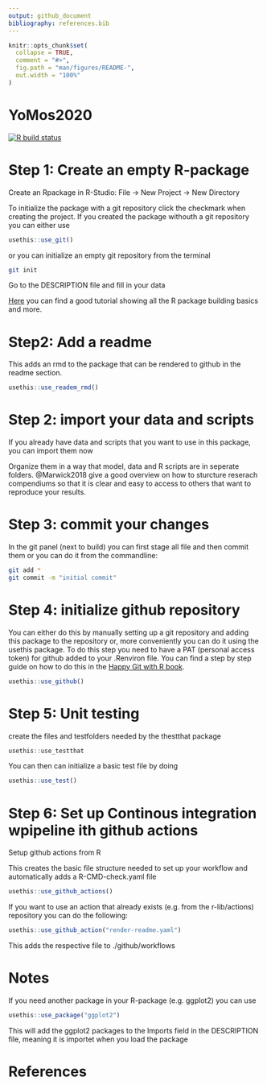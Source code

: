 ```yaml
---
output: github_document
bibliography: references.bib
---
```


<!-- README.md is generated from README.Rmd. Please edit that file -->

```r
knitr::opts_chunk$set(
  collapse = TRUE,
  comment = "#>",
  fig.path = "man/figures/README-",
  out.width = "100%"
)
```

# YoMos2020

<!-- badges: start -->
[![R build status](https://github.com/selinaZitrone/YoMos2020/workflows/R-CMD-check/badge.svg)](https://github.com/selinaZitrone/YoMos2020/actions)
<!-- badges: end -->

# Step 1: Create an empty R-package
Create an Rpackage in R-Studio: File -> New Project -> New Directory

To initialize the package with a git repository click the checkmark when creating the project.
If you created the package withouth a git repository you can either use 

```r
usethis::use_git()
```
or you can initialize an empty git repository from the terminal

```sh
git init
```
Go to the DESCRIPTION file and fill in your data

[Here](https://www.youtube.com/watch?v=79s3z0gIuFU&list=PLk3B5c8iCV-T4LM0mwEyWIunIunLyEjqM&index=1) you can find a good tutorial showing all the R package building basics and more.

# Step2: Add a readme
This adds an rmd to the package that can be rendered to github in the readme section.
```r
usethis::use_readem_rmd()
```
# Step 2: import your data and scripts
If you already have data and scripts that you want to use in this package, you can import them now

Organize them in a way that model, data and R scripts are in seperate folders. @Marwick2018 give a good overview on how to sturcture reserach compendiums so that it is clear and easy to access to others that want to reproduce your results.

# Step 3: commit your changes

In the git panel (next to build) you can first stage all file and then commit them or you can do it from the commandline:

```sh
git add *
git commit -m "initial commit"
```

# Step 4: initialize github repository

You can either do this by manually setting up a git repository and adding this package to the repository or, more conveniently you can do it using the usethis package.
To do this step you need to have a PAT (personal access token) for github added to your .Renviron file. You can find a step by step guide on how to do this in the [Happy Git with R book](https://happygitwithr.com/github-pat.html#github-pat).

```r
usethis::use_github()
```
# Step 5: Unit testing

create the files and testfolders needed by the thestthat package

```r
usethis::use_testthat
```

You can then can initialize a basic test file by doing
```r
usethis::use_test()
```

# Step 6: Set up Continous integration wpipeline ith github actions

Setup github actions from R

This creates the basic file structure needed to set up your workflow and automatically adds a R-CMD-check.yaml file
```r
usethis::use_github_actions()
```
If you want to use an action that already exists (e.g. from the r-lib/actions) repository you can do the following:

```r
usethis::use_github_action("render-readme.yaml")
```
This adds the respective file to ./github/workflows

# Notes
If you need another package in your R-package (e.g. ggplot2) you can use 
```r
usethis::use_package("ggplot2")
```
This will add the ggplot2 packages to the Imports field in the DESCRIPTION file, meaning it is importet when you load the package

# References
